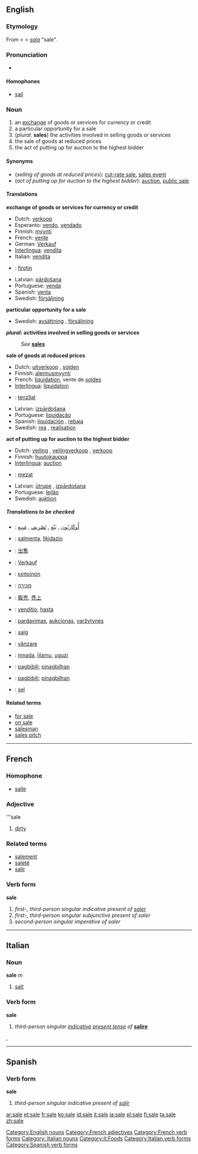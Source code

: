 ==English==

===Etymology===
From {{ME.}} < {{OE.}} < {{ON.}} ''[[sala]]'' "sale".

===Pronunciation===
*{{audio|en-us-sale.ogg|Audio (US)}}

====Homophones====
*[[sail]]

===Noun===
{{en-noun-reg}}

#an [[exchange]] of goods or services for currency or credit
#a particular opportunity for a sale
#(''plural'': '''sales''') the activities involved in selling goods or services
#the sale of goods at reduced prices
#the act of putting up for auction to the highest bidder

====Synonyms====
*(''selling of goods at reduced prices''): [[cut-rate sale]], [[sales event]]
*(''act of putting up for auction to the highest bidder''): [[auction]], [[public sale]]

====Translations====
'''exchange of goods or services for currency or credit'''
{{top}}
*Dutch: [[verkoop]]
*Esperanto: [[vendo]], [[vendado]]
*Finnish: [[myynti]]
*French: [[vente]] {{f}}
*German: [[Verkauf]]
*[[Interlingua]]: [[vendita]]
*Italian: [[vendita]] {{f}}
{{mid}}
*{{ku}}: [[firotin]] {{f}}
*Latvian: [[pārdošana]] {{f}}
*Portuguese: [[venda]] {{f}}
*Spanish: [[venta]] {{f}}
*Swedish: [[försäljning]] {{c}}
{{bottom}}

'''particular opportunity for a sale'''
{{top}}
{{mid}}
*Swedish: [[avsättning]] {{c}}, [[försäljning]] {{c}}
{{bottom}}

'''''plural'': activities involved in selling goods or services'''
:''See'' '''[[sales]]'''

'''sale of goods at reduced prices'''
{{top}}
*Dutch: [[uitverkoop]] {{m}}, [[solden]] {{m}}
*Finnish: [[alennusmyynti]]
*French: [[liquidation]], vente de [[solde]]s 
*[[Interlingua]]: [[liquidation]]
{{mid}}
*{{ku}}: [[tenzîlat]] {{f}}
*Latvian: [[izpārdošana]] {{f}}
*Portuguese: [[liquidação]] {{f}}
*Spanish: [[liquidación]] {{f}}, [[rebaja]] {{f}}
*Swedish: [[rea]] {{c}}, [[realisation]] {{c}}
{{bottom}}

'''act of putting up for auction to the highest bidder'''
{{top}}
*Dutch: [[veiling]] {{f}}, [[veilingverkoop]] {{m}}, [[verkoop]] {{m}}
*Finnish: [[huutokauppa]]
*[[Interlingua]]: [[auction]]
{{mid}}
*{{ku}}: [[mezat]] {{f}}
*Latvian: [[ūtrupe]] {{f}}, [[izpārdošana]] {{f}}
*Portuguese: [[leilão]] {{m}}
*Swedish: [[auktion]] {{c}}
{{bottom}}

=====Translations to be checked=====
{{checktrans}}

*{{ttbc|Arabic}}: [[أُوكَازيُون]] , [[بَيْع]] , [[تَصْرِيف]] , [[مَبِيع]] 
*{{ttbc|Basque}}: [[salmenta]], [[likidazio]]
*{{ttbc|Chinese}}: [[出售]]
*{{ttbc|German}}: [[Verkauf]]
*{{ttbc|Greek}}: [[εκποίηση]]
*{{ttbc|Hebrew}}: [[מכירה]]
*{{ttbc|Japanese}}: [[販売]], [[売上]]
*{{ttbc|Latin}}: [[venditio]], [[hasta]]
*{{ttbc|Lithuanian}}: [[pardavimas]], [[aukcionas]], [[varžytynės]]
*{{ttbc|Norwegian}}: [[salg]]
*{{ttbc|Romanian}}: [[vânzare]] {{f}}
*{{ttbc|Swahili}}: [[mnada]], [[lilamu]], [[uguzi]]
*{{ttbc|Tagalog}}: [[pagbibili]]; [[pinagbilhan]] 
*{{ttbc|Filipino}}: [[pagbibili]]; [[pinagbilhan]] 
*{{ttbc|Volapük}}: [[sel]]

====Related terms====
*[[for sale]]
*[[on sale]]
*[[salesman]]
*[[sales pitch]]

[[Category:English nouns]]
----

==French==
===Homophone===
*[[salle]]

===Adjective===
'''sale

#[[dirty]]


===Related terms===
*[[salement]]
*[[saleté]]
*[[salir]]

===Verb form===
'''sale'''

# ''first-, third-person singular indicative present of [[saler]]''
# ''first-, third-person singular subjunctive present of saler''
# ''second-person singular imperative of saler''
[[Category:French adjectives]]
[[Category:French verb forms]]
----
==Italian==
===Noun===
'''sale''' ''m''

#[[salt]]

===Verb form===
'''sale'''

#''third-person singular [[indicative]] [[present tense]] of'' '''[[salire]]'''

[[Category: Italian nouns]], [[Category:it:Foods]]
[[Category:Italian verb forms]]
----
==Spanish==
===Verb form===
'''sale'''

# ''third-person singular indicative present of [[salir]]''
[[Category:Spanish verb forms]]

[[ar:sale]]
[[et:sale]]
[[fr:sale]]
[[ko:sale]]
[[id:sale]]
[[it:sale]]
[[ja:sale]]
[[pl:sale]]
[[fi:sale]]
[[ta:sale]]
[[zh:sale]]